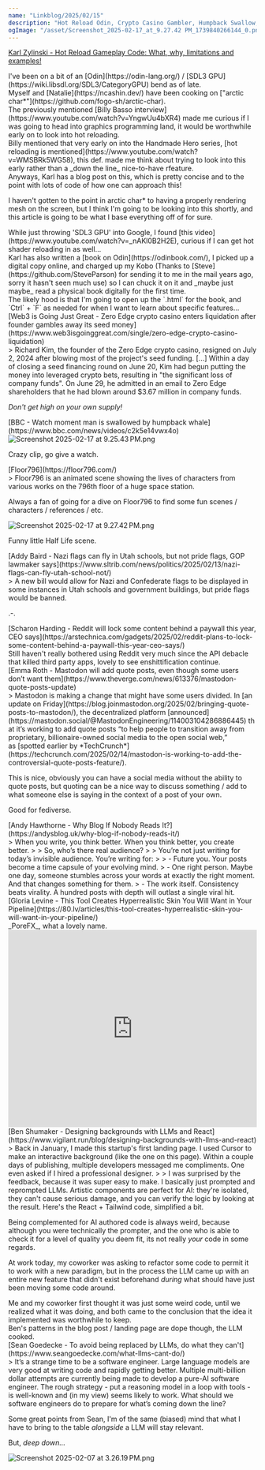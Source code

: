 ```yaml
---
name: "Linkblog/2025/02/15"
description: "Hot Reload Odin, Crypto Casino Gambler, Humpback Swallow, Floor796, Utah Flag Choice, Reddit paywalls, Mastodon quote posts, Why Blog?, PoreFX, Backgrounds with LLMs, do what LLMs can't."
ogImage: "/asset/Screenshot_2025-02-17_at_9.27.42 PM_1739840266144_0.png"
---
```


[Karl Zylinski - Hot Reload Gameplay Code: What, why, limitations and examples!](https://zylinski.se/posts/hot-reload-gameplay-code/)

<div class="ml-[calc(1*1rem)] mb-8">
I've been on a bit of an [Odin](https://odin-lang.org/) / [SDL3 GPU](https://wiki.libsdl.org/SDL3/CategoryGPU) bend as of late.

<div class="ml-[calc(2*1rem)] mb-8">
Myself and [Natalie](https://ncashin.dev/) have been cooking on ["arctic char*"](https://github.com/fogo-sh/arctic-char).

</div>
The previously mentioned [Billy Basso interview](https://www.youtube.com/watch?v=YngwUu4bXR4) made me curious if I was going to head into graphics programming land, it would be worthwhile early on to look into hot reloading.

<div class="ml-[calc(2*1rem)] mb-8">
Billy mentioned that very early on into the Handmade Hero series, [hot reloading is mentioned](https://www.youtube.com/watch?v=WMSBRk5WG58), this def. made me think about trying to look into this early rather than a _down the line_ nice-to-have rfeature.

</div>
Anyways, Karl has a blog post on this, which is pretty concise and to the point with lots of code of how one can approach this!

I haven't gotten to the point in arctic char* to having a properly rendering mesh on the screen, but I think I'm going to be looking into this shortly, and this article is going to be what I base everything off of for sure.

<div class="ml-[calc(2*1rem)] mb-8">
While just throwing 'SDL3 GPU' into Google, I found [this video](https://www.youtube.com/watch?v=_nAKl0B2H2E), curious if I can get hot shader reloading in as well...

</div>
Karl has also written a [book on Odin](https://odinbook.com/), I picked up a digital copy online, and charged up my Kobo (Thanks to [Steve](https://github.com/SteveParson) for sending it to me in the mail years ago, sorry it hasn't seen much use) so I can chuck it on it and _maybe just maybe_ read a physical book digitally for the first time.

<div class="ml-[calc(2*1rem)] mb-8">
The likely hood is that I'm going to open up the `.html` for the book, and `Ctrl` + `F` as needed for when I want to learn about specific features...

</div>
</div>
[Web3 is Going Just Great - Zero Edge crypto casino enters liquidation after founder gambles away its seed money](https://www.web3isgoinggreat.com/single/zero-edge-crypto-casino-liquidation)

<div class="ml-[calc(1*1rem)] mb-8">
> Richard Kim, the founder of the Zero Edge crypto casino, resigned on July 2, 2024 after blowing most of the project's seed funding. [...] Within a day of closing a seed financing round on June 20, Kim had begun putting the money into leveraged crypto bets, resulting in "the significant loss of company funds". On June 29, he admitted in an email to Zero Edge shareholders that he had blown around $3.67 million in company funds.

_Don't get high on your own supply!_

</div>
[BBC - Watch moment man is swallowed by humpback whale](https://www.bbc.com/news/videos/c2k5e14vwx4o)

<div class="ml-[calc(1*1rem)] mb-8">
<Image src='/asset/Screenshot_2025-02-17_at_9.25.43 PM_1739840168726_0.png' alt='Screenshot 2025-02-17 at 9.25.43 PM.png' width={281} height={202} />

Crazy clip, go give a watch.

</div>
[Floor796](https://floor796.com/)

<div class="ml-[calc(1*1rem)] mb-8">
> Floor796 is an animated scene showing the lives of characters from various works on the 796th floor of a huge space station.

Always a fan of going for a dive on Floor796 to find some fun scenes / characters / references / etc.

<Image src='/asset/Screenshot_2025-02-17_at_9.27.42 PM_1739840266144_0.png' alt='Screenshot 2025-02-17 at 9.27.42 PM.png' width={368} height={418} />

Funny little Half Life scene.

</div>
[Addy Baird - Nazi flags can fly in Utah schools, but not pride flags, GOP lawmaker says](https://www.sltrib.com/news/politics/2025/02/13/nazi-flags-can-fly-utah-school-not/)

<div class="ml-[calc(1*1rem)] mb-8">
> A new bill would allow for Nazi and Confederate flags to be displayed in some instances in Utah schools and government buildings, but pride flags would be banned.

.-.

</div>
[Scharon Harding - Reddit will lock some content behind a paywall this year, CEO says](https://arstechnica.com/gadgets/2025/02/reddit-plans-to-lock-some-content-behind-a-paywall-this-year-ceo-says/)

<div class="ml-[calc(1*1rem)] mb-8">
Still haven't really bothered using Reddit very much since the API debacle that killed third party apps, lovely to see enshittification continue.

</div>
[Emma Roth - Mastodon will add quote posts, even though some users don’t want them](https://www.theverge.com/news/613376/mastodon-quote-posts-update)

<div class="ml-[calc(1*1rem)] mb-8">
> Mastodon is making a change that might have some users divided. In [an update on Friday](https://blog.joinmastodon.org/2025/02/bringing-quote-posts-to-mastodon/), the decentralized platform [announced](https://mastodon.social/@MastodonEngineering/114003104286886445) that it’s working to add quote posts “to help people to transition away from proprietary, billionaire-owned social media to the open social web,” as [spotted earlier by *TechCrunch*](https://techcrunch.com/2025/02/14/mastodon-is-working-to-add-the-controversial-quote-posts-feature/).

This is nice, obviously you can have a social media without the ability to quote posts, but quoting can be a nice way to discuss something / add to what someone else is saying in the context of a post of your own.

Good for fediverse.

</div>
[Andy Hawthorne - Why Blog If Nobody Reads It?](https://andysblog.uk/why-blog-if-nobody-reads-it/)

<div class="ml-[calc(1*1rem)] mb-8">
> When you write, you think better. When you think better, you create better.
>
> So, who’s there real audience?
>
> You’re not just writing for today’s invisible audience. You’re writing for:
>
> - Future you. Your posts become a time capsule of your evolving mind.
> - One right person. Maybe one day, someone stumbles across your words at exactly the right moment. And that changes something for them.
> - The work itself. Consistency beats virality. A hundred posts with depth will outlast a single viral hit.

</div>
[Gloria Levine - This Tool Creates Hyperrealistic Skin You Will Want in Your Pipeline](https://80.lv/articles/this-tool-creates-hyperrealistic-skin-you-will-want-in-your-pipeline/)

<div class="ml-[calc(1*1rem)] mb-8">
_PoreFX_, what a lovely name.

<iframe width="100%" height="400" src="https://www.youtube.com/embed/SWEZDD8akp8" frameborder="0" allow="accelerometer; autoplay; clipboard-write; encrypted-media; gyroscope; picture-in-picture" allowfullscreen></iframe>

</div>
[Ben Shumaker - Designing backgrounds with LLMs and React](https://www.vigilant.run/blog/designing-backgrounds-with-llms-and-react)

<div class="ml-[calc(1*1rem)] mb-8">
> Back in January, I made this startup's first landing page. I used Cursor to make an interactive background (like the one on this page). Within a couple days of publishing, multiple developers messaged me compliments. One even asked if I hired a professional designer.
>
> I was surprised by the feedback, because it was super easy to make. I basically just prompted and reprompted LLMs. Artistic components are perfect for AI: they're isolated, they can't cause serious damage, and you can verify the logic by looking at the result. Here's the React + Tailwind code, simplified a bit.

Being complemented for AI authored code is always weird, because although you were technically the prompter, and the one who is able to check it for a level of quality you deem fit, its not really _your_ code in some regards.

At work today, my coworker was asking to refactor some code to permit it to work with a new paradigm, but in the process the LLM came up with an entire new feature that didn't exist beforehand _during_ what should have just been moving some code around.

<div class="ml-[calc(2*1rem)] mb-8">
Me and my coworker first thought it was just some weird code, until we realized what it was doing, and both came to the conclusion that the idea it implemented was worthwhile to keep.

</div>
Ben's patterns in the blog post / landing page are dope though, the LLM cooked.

</div>
[Sean Goedecke - To avoid being replaced by LLMs, do what they can't](https://www.seangoedecke.com/what-llms-cant-do/)

<div class="ml-[calc(1*1rem)] mb-8">
> It’s a strange time to be a software engineer. Large language models are very good at writing code and rapidly getting better. Multiple multi-billion dollar attempts are currently being made to develop a pure-AI software engineer. The rough strategy - put a reasoning model in a loop with tools - is well-known and (in my view) seems likely to work. What should we software engineers do to prepare for what’s coming down the line?

Some great points from Sean, I'm of the same (biased) mind that what I have to bring to the table _alongside_ a LLM will stay relevant.

<div class="w-full h-4"></div>

But, _deep down..._

<Image src='/asset/Screenshot_2025-02-07_at_3.26.19 PM_1738954582892_0.png' alt='Screenshot 2025-02-07 at 3.26.19 PM.png' width={522} height={115} />

</div>
